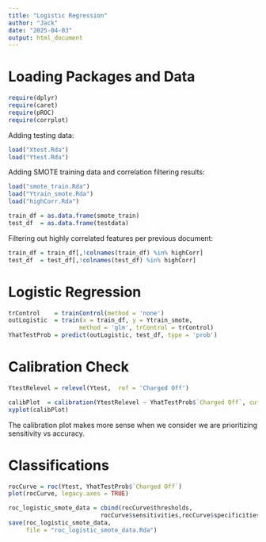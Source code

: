 ```yaml
---
title: "Logistic Regression"
author: "Jack"
date: "2025-04-03"
output: html_document
---
```


# Loading Packages and Data

```r
require(dplyr)
require(caret)
require(pROC)
require(corrplot)
```

Adding testing data:

```r
load("Xtest.Rda")
load("Ytest.Rda")
```

Adding SMOTE training data and correlation filtering results:

```r
load("smote_train.Rda")
load("Ytrain_smote.Rda")
load("highCorr.Rda")
```

```r
train_df = as.data.frame(smote_train)
test_df  = as.data.frame(testdata)
```

Filtering out highly correlated features per previous document:

```r
train_df = train_df[,!colnames(train_df) %in% highCorr]
test_df  = test_df[,!colnames(test_df) %in% highCorr]
```

# Logistic Regression

```r
trControl    = trainControl(method = 'none')
outLogistic  = train(x = train_df, y = Ytrain_smote,
                    method = 'glm', trControl = trControl)
YhatTestProb = predict(outLogistic, test_df, type = 'prob')
```

# Calibration Check

```r
YtestRelevel = relevel(Ytest,  ref = 'Charged Off')
```

```r
calibPlot  = calibration(YtestRelevel ~ YhatTestProb$`Charged Off`, cuts = 5)
xyplot(calibPlot)
```

The calibration plot makes more sense when we consider we are prioritizing sensitivity vs accuracy.

# Classifications

```r
rocCurve = roc(Ytest, YhatTestProb$`Charged Off`)
plot(rocCurve, legacy.axes = TRUE)
```

```r
roc_logistic_smote_data = cbind(rocCurve$thresholds,
                          rocCurve$sensitivities,rocCurve$specificities)
save(roc_logistic_smote_data,
     file = "roc_logistic_smote_data.Rda")
```
